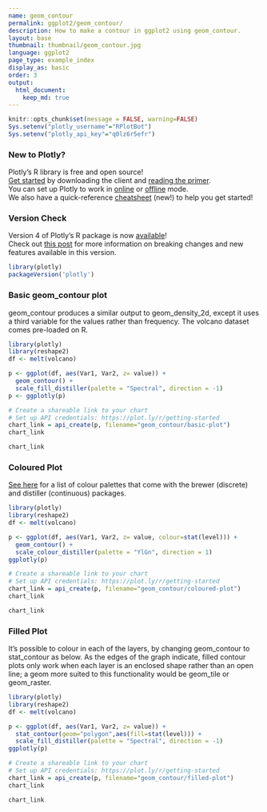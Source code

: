 ```yaml
---
name: geom_contour
permalink: ggplot2/geom_contour/
description: How to make a contour in ggplot2 using geom_contour.
layout: base
thumbnail: thumbnail/geom_contour.jpg
language: ggplot2
page_type: example_index
display_as: basic
order: 3
output:
  html_document:
    keep_md: true
---
```


```r
knitr::opts_chunk$set(message = FALSE, warning=FALSE)
Sys.setenv("plotly_username"="RPlotBot")
Sys.setenv("plotly_api_key"="q0lz6r5efr")
```

### New to Plotly?

Plotly's R library is free and open source!<br>
[Get started](https://plot.ly/r/getting-started/) by downloading the client and [reading the primer](https://plot.ly/r/getting-started/).<br>
You can set up Plotly to work in [online](https://plot.ly/r/getting-started/#hosting-graphs-in-your-online-plotly-account) or [offline](https://plot.ly/r/offline/) mode.<br>
We also have a quick-reference [cheatsheet](https://images.plot.ly/plotly-documentation/images/r_cheat_sheet.pdf) (new!) to help you get started!

### Version Check

Version 4 of Plotly's R package is now [available](https://plot.ly/r/getting-started/#installation)!<br>
Check out [this post](http://moderndata.plot.ly/upgrading-to-plotly-4-0-and-above/) for more information on breaking changes and new features available in this version.

```r
library(plotly)
packageVersion('plotly')
```

### Basic geom\_contour plot
geom\_contour produces a similar output to geom\_density\_2d, except it uses a third variable for the values rather than frequency. The volcano dataset comes pre-loaded on R.

```r
library(plotly)
library(reshape2)
df <- melt(volcano)

p <- ggplot(df, aes(Var1, Var2, z= value)) +
  geom_contour() +
  scale_fill_distiller(palette = "Spectral", direction = -1)
p <- ggplotly(p)

# Create a shareable link to your chart
# Set up API credentials: https://plot.ly/r/getting-started
chart_link = api_create(p, filename="geom_contour/basic-plot")
chart_link
```

```r
chart_link
```

### Coloured Plot
[See here](https://ggplot2.tidyverse.org/reference/scale_brewer.html) for a list of colour palettes that come with the brewer (discrete) and distiller (continuous) packages.

```r
library(plotly)
library(reshape2)
df <- melt(volcano)

p <- ggplot(df, aes(Var1, Var2, z= value, colour=stat(level))) +
  geom_contour() +
  scale_colour_distiller(palette = "YlGn", direction = 1)
ggplotly(p)

# Create a shareable link to your chart
# Set up API credentials: https://plot.ly/r/getting-started
chart_link = api_create(p, filename="geom_contour/coloured-plot")
chart_link
```

```r
chart_link
```

### Filled Plot
It's possible to colour in each of the layers, by changing geom\_contour to stat\_contour as below. As the edges of the graph indicate, filled contour plots only work when each layer is an enclosed shape rather than an open line; a geom more suited to this functionality would be geom\_tile or geom\_raster.

```r
library(plotly)
library(reshape2)
df <- melt(volcano)

p <- ggplot(df, aes(Var1, Var2, z= value)) +
  stat_contour(geom="polygon",aes(fill=stat(level))) +
  scale_fill_distiller(palette = "Spectral", direction = -1)
ggplotly(p)

# Create a shareable link to your chart
# Set up API credentials: https://plot.ly/r/getting-started
chart_link = api_create(p, filename="geom_contour/filled-plot")
chart_link
```

```r
chart_link
```


